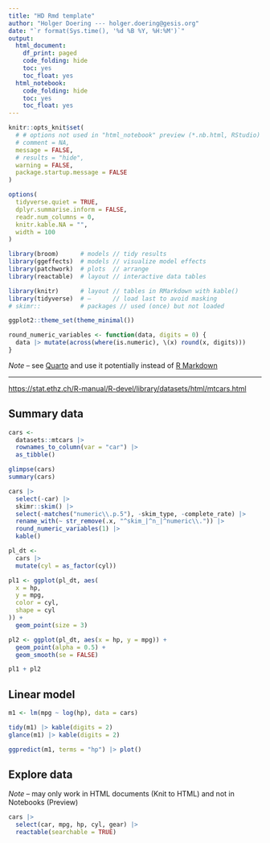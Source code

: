 ```yaml
---
title: "HD Rmd template"
author: "Holger Doering --- holger.doering@gesis.org"
date: "`r format(Sys.time(), '%d %B %Y, %H:%M')`"
output:
  html_document:
    df_print: paged
    code_folding: hide
    toc: yes
    toc_float: yes
  html_notebook:
    code_folding: hide
    toc: yes
    toc_float: yes
---
```

<style type="text/css"> <!-- .table { width: auto } ---> </style>

```r
knitr::opts_knit$set(
  # # options not used in "html_notebook" preview (*.nb.html, RStudio)
  # comment = NA,
  message = FALSE,
  # results = "hide",
  warning = FALSE,
  package.startup.message = FALSE
)

options(
  tidyverse.quiet = TRUE,
  dplyr.summarise.inform = FALSE,
  readr.num_columns = 0,
  knitr.kable.NA = "",
  width = 100
)
```


```r
library(broom)      # models // tidy results
library(ggeffects)  # models // visualize model effects
library(patchwork)  # plots  // arrange
library(reactable)  # layout // interactive data tables

library(knitr)      # layout // tables in RMarkdown with kable()
library(tidyverse)  # —      // load last to avoid masking
# skimr::           # packages // used (once) but not loaded

ggplot2::theme_set(theme_minimal())

round_numeric_variables <- function(data, digits = 0) {
  data |> mutate(across(where(is.numeric), \(x) round(x, digits)))
}
```

_Note_ -- see [Quarto](https://quarto.org/docs/guide/) and use it potentially instead of [R Markdown](https://rmarkdown.rstudio.com/lesson-1.html)

---

<https://stat.ethz.ch/R-manual/R-devel/library/datasets/html/mtcars.html>


## Summary data

```r
cars <-
  datasets::mtcars |>
  rownames_to_column(var = "car") |>
  as_tibble()
```


```r
glimpse(cars)
summary(cars)
```


```r
cars |>
  select(-car) |>
  skimr::skim() |>
  select(-matches("numeric\\.p.5"), -skim_type, -complete_rate) |>
  rename_with(~ str_remove(.x, "^skim_|^n_|^numeric\\.")) |>
  round_numeric_variables(1) |>
  kable()
```

```r
pl_dt <-
  cars |>
  mutate(cyl = as_factor(cyl))

pl1 <- ggplot(pl_dt, aes(
  x = hp,
  y = mpg,
  color = cyl,
  shape = cyl
)) +
  geom_point(size = 3)

pl2 <- ggplot(pl_dt, aes(x = hp, y = mpg)) +
  geom_point(alpha = 0.5) +
  geom_smooth(se = FALSE)

pl1 + pl2
```


## Linear model

```r
m1 <- lm(mpg ~ log(hp), data = cars)

tidy(m1) |> kable(digits = 2)
glance(m1) |> kable(digits = 2)

ggpredict(m1, terms = "hp") |> plot()
```

## Explore data

_Note_ -- may only work in HTML documents (Knit to HTML) and not in Notebooks (Preview)

```r
cars |>
  select(car, mpg, hp, cyl, gear) |>
  reactable(searchable = TRUE)
```
